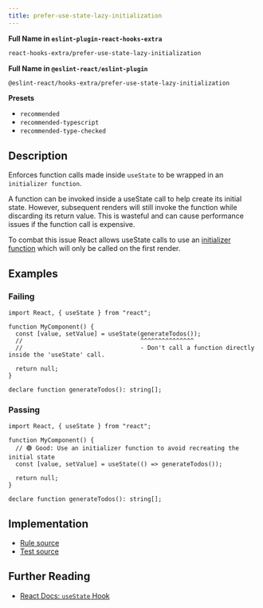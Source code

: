 ```yaml
---
title: prefer-use-state-lazy-initialization
---
```


**Full Name in `eslint-plugin-react-hooks-extra`**

```sh copy
react-hooks-extra/prefer-use-state-lazy-initialization
```

**Full Name in `@eslint-react/eslint-plugin`**

```sh copy
@eslint-react/hooks-extra/prefer-use-state-lazy-initialization
```

**Presets**

- `recommended`
- `recommended-typescript`
- `recommended-type-checked`

## Description

Enforces function calls made inside `useState` to be wrapped in an `initializer function`.

A function can be invoked inside a useState call to help create its initial state. However, subsequent renders will still invoke the function while discarding its return value. This is wasteful and can cause performance issues if the function call is expensive.

To combat this issue React allows useState calls to use an [initializer function](https://react.dev/reference/react/useState#avoiding-recreating-the-initial-state) which will only be called on the first render.

## Examples

### Failing

```tsx
import React, { useState } from "react";

function MyComponent() {
  const [value, setValue] = useState(generateTodos());
  //                                 ^^^^^^^^^^^^^^^
  //                                 - Don't call a function directly inside the 'useState' call.

  return null;
}

declare function generateTodos(): string[];
```

### Passing

```tsx
import React, { useState } from "react";

function MyComponent() {
  // 🟢 Good: Use an initializer function to avoid recreating the initial state
  const [value, setValue] = useState(() => generateTodos());

  return null;
}

declare function generateTodos(): string[];
```

## Implementation

- [Rule source](https://github.com/Rel1cx/eslint-react/tree/main/packages/plugins/eslint-plugin-react-hooks-extra/src/rules/prefer-use-state-lazy-initialization.ts)
- [Test source](https://github.com/Rel1cx/eslint-react/tree/main/packages/plugins/eslint-plugin-react-hooks-extra/src/rules/prefer-use-state-lazy-initialization.spec.ts)

## Further Reading

- [React Docs: `useState` Hook](https://react.dev/reference/react/useState#setstate)
